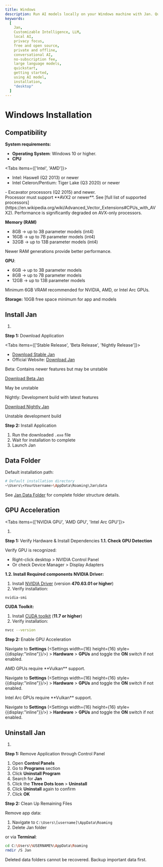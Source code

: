 ```yaml
---
title: Windows
description: Run AI models locally on your Windows machine with Jan. Quick setup guide for local inference and chat.
keywords:
  [
    Jan,
    Customizable Intelligence, LLM,
    local AI,
    privacy focus,
    free and open source,
    private and offline,
    conversational AI,
    no-subscription fee,
    large language models,
    quickstart,
    getting started,
    using AI model,
    installation,
    "desktop"
  ]
---
```




# Windows Installation

## Compatibility

**System requirements:**
- **Operating System**: Windows 10 or higher.
- **CPU**

<Tabs items={['Intel', 'AMD']}>
<TabItem label="Intel">
- Intel: Haswell (Q2 2013) or newer
- Intel Celeron/Pentium: Tiger Lake (Q3 2020) or newer
</TabItem>
<TabItem label="AMD">
- Excavator processors (Q2 2015) and newer.
</TabItem>
</Tabs>

<Aside type="note">
Processor must support **AVX2 or newer**. See [full list of supported processors](https://en.wikipedia.org/wiki/Advanced_Vector_Extensions#CPUs_with_AVX2).
Performance is significantly degraded on AVX-only processors.
</Aside>

**Memory (RAM)**
- 8GB → up to 3B parameter models (int4)
- 16GB → up to 7B parameter models (int4)
- 32GB → up to 13B parameter models (int4)

<Aside type="note">
Newer RAM generations provide better performance.
</Aside>

**GPU**:
- 6GB → up to 3B parameter models
- 8GB → up to 7B parameter models
- 12GB → up to 13B parameter models

<Aside type="note">
Minimum 6GB VRAM recommended for NVIDIA, AMD, or Intel Arc GPUs.
</Aside>

**Storage:** 10GB free space minimum for app and models


## Install Jan

1.

**Step 1:** Download Application

<Tabs items={['Stable Release', 'Beta Release', 'Nightly Release']}>
<TabItem label="Stable Release">
- [Download Stable Jan](https://app.jan.ai/download/latest/win-x64)
- Official Website: [Download Jan](https://jan.ai/download)
</TabItem>
<TabItem label="Beta Release">

Beta: Contains newer features but may be unstable

[Download Beta Jan](https://app.jan.ai/download/beta/win-x64)

<Aside type="caution">
May be unstable
</Aside>
</TabItem>
<TabItem label="Nightly Release">

Nightly: Development build with latest features

[Download Nightly Jan](https://app.jan.ai/download/nightly/win-x64)

<Aside type="caution">
Unstable development build
</Aside>
</TabItem>
</Tabs>

**Step 2:** Install Application

1. Run the downloaded `.exe` file
2. Wait for installation to complete
3. Launch Jan



## Data Folder

Default installation path:

```sh
# Default installation directory
~\Users\<YourUsername>\AppData\Roaming\Jan\data
```

See [Jan Data Folder](/docs/data-folder) for complete folder structure details.


## GPU Acceleration

<Tabs items={['NVIDIA GPU', 'AMD GPU', 'Intel Arc GPU']}>

<TabItem label="NVIDIA GPU">

1.

**Step 1:** Verify Hardware & Install Dependencies
**1.1. Check GPU Detection**

Verify GPU is recognized:
- Right-click desktop > NVIDIA Control Panel
- Or check Device Manager > Display Adapters

**1.2. Install Required components**
**NVIDIA Driver:**
1. Install [NVIDIA Driver](https://www.nvidia.com/en-us/drivers/) (version **470.63.01 or higher**)
2. Verify installation:

```sh
nvidia-smi
```

**CUDA Toolkit:**
1. Install [CUDA toolkit](https://developer.nvidia.com/cuda-downloads) (**11.7 or higher**)
2. Verify installation:

```sh
nvcc --version
```
**Step 2:** Enable GPU Acceleration

Navigate to **Settings** (<Settings width={16} height={16} style={{display:"inline"}}/>) > **Hardware** > **GPUs**
and toggle the **ON** switch if not enabled.



</TabItem>

<TabItem label="AMD GPU">
AMD GPUs require **Vulkan** support.

Navigate to **Settings** (<Settings width={16} height={16} style={{display:"inline"}}/>) > **Hardware** > **GPUs**
and toggle the **ON** switch if not enabled.
</TabItem>

<TabItem label="Intel Arc GPU">
Intel Arc GPUs require **Vulkan** support.

Navigate to **Settings** (<Settings width={16} height={16} style={{display:"inline"}}/>) > **Hardware** > **GPUs**
and toggle the **ON** switch if not enabled.
</TabItem>
</Tabs>


## Uninstall Jan

1.

**Step 1:** Remove Application through Control Panel

1. Open **Control Panels**
2. Go to **Programs** section
3. Click **Uninstall Program**
4. Search for **Jan**
5. Click the **Three Dots Icon** > **Uninstall**
6. Click **Uninstall** again to confirm
7. Click **OK**

**Step 2:** Clean Up Remaining Files

Remove app data:

1. Navigate to `C:\Users\[username]\AppData\Roaming`
2. Delete Jan folder

or via **Terminal**:

```sh
cd C:\Users\%USERNAME%\AppData\Roaming
rmdir /S Jan
```


<Aside type="caution">
Deleted data folders cannot be recovered. Backup important data first.
</Aside>
